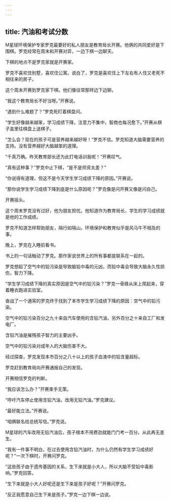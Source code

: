 ```yaml
---
---
---
```

title: 汽油和考试分数
---




M星球环境保护专家罗克最要好的私人朋友是教育局长开赛。他俩的共同爱好是下围棋。罗克经常在周末和开赛对弈，一边下棋一边聊天。

下棋的地点不是罗克家就是开赛家。

罗克不喜欢住别墅，喜欢住公寓。说白了，罗克是喜欢住上下左右有人住又老死不相往来的房子。

这个周末开赛到罗克家下棋。他们像往常那样边下边聊。

“我这个教育局长不好当呀。”开赛说。

“遇到什么难题了？”罗克死盯着棋盘问。

“学生好像越来越笨，学习成绩下降，注意力不集中，智商也每况愈下。”开赛从棋子盒里往棋盘上送棋子。

“怎么会？现在的孩子可是营养越来越好呀！”罗克不信。罗克知道大脑需要营养的支持。没有营养越好大脑越笨的道理。

“千真万确。昨天教育部长还为此打电话训我呢！”开赛叹气。

“真有这种事？”罗克中止下棋，“是不是师资太差？”

“你说得有道理，但这不是今天学生学习成绩下降的原因。”开赛说。

“那你说学生学习成绩下降到底是什么原因呢？”罗克像是问开赛又像是问自己。

开赛摇头。

这个周末罗克没有过好，他为朋友担忧。他知道作为教育局长，学生的学习成绩就是他的工作成绩。

罗克不知道怎样帮助朋友，隔行如隔山。环境保护和教育似乎是风马牛不相及的事。

晚上，罗克在入睡前看书。

书上的一句话触动了罗克。那作家说世界上的所有事都是联系在一起的。

罗克想起了空气中的铅污染是导致脑铅中毒的元凶，而铅中毒会导致大脑永久性损伤，智力下降。

“学生学习成绩下降的真实原因是空气中的铅污染？”罗克一骨碌从床上爬起来，穿着睡衣跑进实验室。

奋战了一个通宵的罗克终于找到了本市学生学习成绩下降的原因：空气中的铅污染。

空气中的铅污染百分之九十来自汽车使用的含铅汽油，另外百分之十来自工厂和发电厂。

含铅汽油是摧残孩子智力的主要凶手。

空气中的铅污染对成年人的大脑伤害不大。

经过探查，罗克发现本市百分之八十以上的孩子血液中的铅含量超标。

罗克赶到教育局向开赛通报自己的发现。

开赛相信罗克的判断。

“我应该怎么办？”开赛束手无策。

“呼吁汽车停止使用含铅汽油，改用无铅汽油。”罗克建议。

“最好能立法。”开赛说。

“咱俩联名给总统写信。”罗克说。

M星球的汽车改用无铅汽油后，孩子根本不用费劲就能门门考一百分。从此再无差生。

“我有一件事不明白，在过去使用含铅汽油时，为什么仍然有学生学习成绩好呢？”一次下棋时，开赛问罗克。

“这些孩子由于遗传基因的关系，生下来就是小大人，所以大脑不受铅中毒影响。”罗克回答。

“生下来就是小大人好呢还是生下来是孩子好呢？”开赛问罗克。

“反正我愿意自己生下来是孩子。”罗克一边下棋一边说。